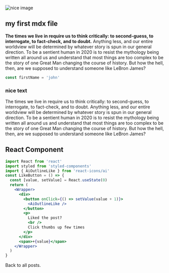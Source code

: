 
<Layout>
  <Hero />

<section className="mdx-page">

<div className="mdx-img">

![nice image](../assets/gatsby-1.png)  

</div>


## my first mdx file

**The times we live in require us to think critically: to second-guess, to interrogate, to fact-check, and to doubt.** Anything less, and our entire worldview will be determined by whatever story is spun in our general direction. To be a sentient human in 2020 is to resist the mythology being written all around us and understand that most things are too complex to be the story of one Great Man changing the course of history. But how the hell, then, are we supposed to understand someone like LeBron James?

<div className="code">

```js
const firstName = 'john'
```

</div>

<div className="nice-text">

<h3>nice text </h3>

<FiInfo className="nice-text-icon"></FiInfo>

The times we live in require us to think critically: to second-guess, to interrogate, to fact-check, and to doubt. Anything less, and our entire worldview will be determined by whatever story is spun in our general direction. To be a sentient human in 2020 is to resist the mythology being written all around us and understand that most things are too complex to be the story of one Great Man changing the course of history. But how the hell, then, are we supposed to understand someone like LeBron James?

</div>

<h2> React Component </h2>

<Counter />

```jsx
import React from 'react'
import styled from 'styled-components'
import { AiOutlineLike } from 'react-icons/ai'
const LikeButton = () => {
  const [value, setValue] = React.useState(0)
  return (
    <Wrapper>
      <div>
        <button onClick={() => setValue(value + 1)}>
          <AiOutlineLike />
        </button>
        <p>
          Liked the post?
          <br />
          Click thumbs up few times
        </p>
      </div>
      <span>+{value}</span>
    </Wrapper>
  )
}
```

<LikeButton />

<Link to="/posts" className="btn center-btn">
  Back to all posts.
</Link>

</section>
</Layout>
